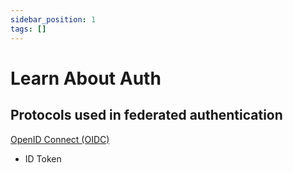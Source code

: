 ```yaml
---
sidebar_position: 1
tags: []
---
```


# Learn About Auth

## Protocols used in federated authentication

[OpenID Connect (OIDC)](oidc.md)
* ID Token